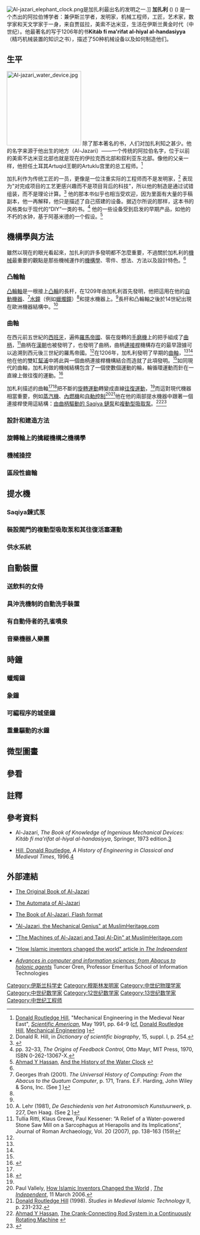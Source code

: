 {{Infobox Muslim scholar
| notability = [[穆斯林|穆斯林]] [[博学者|博学者]]
| era = [[伊斯兰黄金时代|伊斯兰黄金时代]]
| color = #cef2e0
| image =
| caption =
| signature =
| name = {{lang-ar|أَبُو اَلْعِزِ بْنُ إسْماعِيلِ بْنُ الرِّزاز الجزري}}
| title= '''加扎利'''
| birth_date = 1136CE
| death_date = 1206CE
| ethnicity = 库尔德人或阿拉伯人
| main_interests = <small>[[发明|发明]]，[[机械工程|机械工程]]，[[工匠|工匠]]，[[艺术|艺术]]，[[数学|数学]]和[[天文学|天文学]]</small>
}}

[[File:Al-jazari_elephant_clock.png|thumb]]是加扎利最出名的发明之一.]]
'''加扎利''' ({{bd|1136年||1206年}}) ({{lang-ar|أَبُو اَلْعِزِ بْنُ إسْماعِيلِ بْنُ الرِّزاز الجزري}}) 是一个杰出的阿拉伯博学者：兼伊斯兰学者，发明家，机械工程师，工匠，艺术家，数学家和天文学家于一身，来自贾兹拉，美索不达米亚，生活在伊斯兰黄金时代（中世纪）。他最著名的写于1206年的书'''Kitáb fí ma'rifat al-hiyal al-handasiyya'''（精巧机械装置的知识之书），描述了50种机械设备以及如何制造他们。

== 生平 ==
[[File:Al-jazari_water_device.jpg|200px]]
除了那本著名的书，人们对加扎利知之甚少。他的名字来源于他出生的地方（Al-Jazari）——一个传统的阿拉伯名字，位于以前的美索不达米亚北部也就是现在的伊拉克西北部和叙利亚东北部。像他的父亲一样，他担任土耳其Artuqid王朝的Artuklu宫里的总工程师。<ref name=Hill2>[[Donald_Routledge_Hill|Donald Routledge Hill]], "Mechanical Engineering in the Medieval Near East", ''[[Scientific_American|Scientific American]]'', May 1991, pp. 64-9 ([[cf.|cf.]] [[Donald_Routledge_Hill|Donald Routledge Hill]], [http://home.swipnet.se/islam/articles/HistoryofSciences.htm Mechanical Engineering] {{Wayback|url=http://home.swipnet.se/islam/articles/HistoryofSciences.htm |date=20071225091836 }})</ref>

加扎利作为传统工匠的一员，更像是一位注重实际的工程师而不是发明家，<ref>Donald R. Hill, in ''Dictionary of scientific biography'', 15, suppl. I, p. 254.</ref> 表现为"对完成项目的工艺更感兴趣而不是项目背后的科技"，所以他的制造是通过试错组装，而不是理论计算。<ref>{{citation|first=G. R.|last=Tibbetts|title=Review: Donald R. Hill,''The Book of Knowledge of Ingenious Mechanical Devices (Kitab fi ma'rifat al-hiyal alhandasiyya), by Ibn al-Razzaz al-Jazari''|journal=Bulletin of the School of Oriental and African Studies|publisher=University of London|volume=38|issue=1|year=1975|pages=151–153 [152]}}</ref> 他的那本书似乎也相当受欢迎，因为里面有大量的手稿副本，他一再解释，他只是描述了自己搭建的设备。据迈尔所说的那样，这本书的风格类似于现代的“DIY”一类的书。<ref>pp. 32–33, ''The Origins of Feedback Control'', Otto Mayr, MIT Press, 1970, ISBN 0-262-13067-X.</ref> 他的一些设备受到启发的早期产品，如他的不朽的水钟，基于阿基米德的一个假设。<ref>[[Ahmad_Y_Hassan|Ahmad Y Hassan]], [http://www.history-science-technology.com/Articles/articles%206.htmAl-Jazari And the History of the Water Clock] {{Wayback|url=http://www.history-science-technology.com/Articles/articles%206.htmAl-Jazari |date=20190801113845 }}</ref>

== 機構學與方法 ==
雖然以現在的眼光看起來，加扎利的許多發明都不怎麼重要，不過關於加札利的[[機械|機械]]最重要的觀點是那些機械運作的[[機構學|機構學]]、零件、想法、方法以及設計特色。<ref name=Hill2/>

=== 凸輪軸 ===
[[凸輪軸|凸輪軸]]是一根接上[[凸輪|凸輪]]的長杆，在1209年由加札利首先發明，他把這用在他的[[自動機器|自動機器]]、<ref name=Ifrah>Georges Ifrah (2001). ''The Universal History of Computing: From the Abacus to the Quatum Computer'', p. 171, Trans. E.F. Harding, John Wiley & Sons, Inc. (See [http://www.banffcentre.ca/bnmi/programs/archives/2005/refresh/docs/conferences/Gunalan_Nadarajan.pdf] {{Wayback|url=http://www.banffcentre.ca/bnmi/programs/archives/2005/refresh/docs/conferences/Gunalan_Nadarajan.pdf |date=20061008113946 }})</ref>[[水鐘|水鐘]]（例如[[蠟燭鐘|蠟燭鐘]]）<ref name="Ancient Discoveries"/>和提水機器上。<ref name=Ifrah/>長杆和凸輪軸之後於14世紀出現在歐洲機器結構中。<ref>A. Lehr (1981), ''De Geschiedenis van het Astronomisch Kunstuurwerk'', p. 227, Den Haag. (See [http://odur.let.rug.nl/~koster/musicbox/musicbox2.htm] {{Wayback|url=http://odur.let.rug.nl/~koster/musicbox/musicbox2.htm |date=20101025175626 }})</ref>

=== 曲軸 ===
在西元前五世紀的[[西班牙|西班牙]]，遍佈[[羅馬帝國|羅馬帝國]]、裝在旋轉的[[磨石|手磨機]]上的把手組成了[[曲柄|曲柄]]，<ref name="Ritti et al. 2007, 159">Tullia Ritti, Klaus Grewe, Paul Kessener: “A Relief of a Water-powered Stone Saw Mill on a Sarcophagus at Hierapolis and its Implications“, Journal of Roman Archaeology, Vol. 20 (2007), pp. 138–163 (159)</ref>曲柄在[[漢朝|漢朝]]也被發明了，{{tsl|en|Banu Musa|穆薩兄弟}}也發明了曲柄，曲柄[[連接桿|連接桿]]機構存在的最早證據可以追溯到西元後三世紀的羅馬帝國{{tsl|en|Hierapolis sawmill|希拉波里斯鋸木廠}}。<ref name="Ritti et al. 2007, 159"/>在1206年，加札利發明了早期的[[曲軸|曲軸]]，<ref name=Ganchy/><ref name=Vallely/>他在他的雙缸[[幫浦|幫浦]]中將此與一個曲柄連接桿機構結合而造就了此項發明。<ref name=Crank/>如同現代的曲軸，加札利做的機械結構包含了一個使數個{{tsl|en|crank pin|曲柄針}}運動的輪，輪循環運動而針在一直線上做往復的運動。<ref name=Ganchy>{{citation|title=Islam and Science, Medicine, and Technology|last=Sally Ganchy|first=Sarah Gancher|publisher=The Rosen Publishing Group|year=2009|isbn=1435850661|page=41}}</ref>  

加札利描述的曲軸<ref name=Vallely/><ref name=Ganchy>{{citation|title=Islam and Science, Medicine, and Technology|last=Sally Ganchy|first=Sarah Gancher|publisher=The Rosen Publishing Group|year=2009|isbn=1435850661|page=41}}</ref>把不斷的[[旋轉式引擎|旋轉運動]]轉變成直線[[往複式發動機|往復運動]]，<ref name=Crank/>而這對現代機器相當重要，例如[[蒸汽機|蒸汽機]]、[[內燃機|內燃機]]和[[自動控制|自動控制]]<ref name=Vallely>Paul Vallely, [http://findarticles.com/p/articles/mi_qn4158/is_20060311/ai_n16147544 How Islamic Inventors Changed the World] {{Wayback|url=http://findarticles.com/p/articles/mi_qn4158/is_20060311/ai_n16147544 |date=20151229022012 }}, ''[[The_Independent|The Independent]]'', 11 March 2006.</ref><ref name=Hill-231-232>[[Donald_Routledge_Hill|Donald Routledge Hill]] (1998). ''Studies in Medieval Islamic Technology'' II, p. 231-232.</ref>他在他的兩部提水機器中跟著一個連接桿使用這結構：[[#Saqiya鍊式泵|由曲柄驅動的 Saqiya 鏈泵]]和[[#裝設閥門的複動型吸取泵和其往復活塞運動|複動型吸取泵]]。<ref name=Crank>[[Ahmad_Y_Hassan|Ahmad Y Hassan]], [http://www.history-science-technology.com/Notes/Notes%203.htm The Crank-Connecting Rod System in a Continuously Rotating Machine] {{Wayback|url=http://www.history-science-technology.com/Notes/Notes%203.htm |date=20130312021929 }}</ref><ref>{{citation|title=The Cambridge History of Arabic Literature|last=A. F. L. Beeston, M. J. L. Young|first=J. D. Latham, Robert Bertram Serjeant|publisher=Cambridge University Press|year=1990|isbn=0521327636|pages=270–1}}</ref>

=== 設計和建造方法 ===

=== 旋轉輪上的擒縱機構之機構學 ===

=== 機械操控 ===

=== 區段性齒輪 ===

== 提水機 ==

=== Saqiya鍊式泵 ===

=== 裝設閥門的複動型吸取泵和其往復活塞運動 ===


=== 供水系統 ===

== 自動裝置 ==


=== 送飲料的女侍 ===


=== 具沖洗機制的自動洗手裝置 ===

=== 有自動侍者的孔雀噴泉 ===


=== 音樂機器人樂團 ===


== 時鐘 ==

=== 蠟燭鐘 ===

=== 象鐘 ===

=== 可編程序的城堡鐘 ===

{{main|城堡鐘}}


=== 重量驅動的水鐘 ===

== 微型圖畫 ==


== 參看 ==

== 註釋 ==

{{reflist}}

== 參考資料 ==

* Al-Jazarí, ''The Book of Knowledge of Ingenious Mechanical Devices: Kitáb fí ma'rifat al-hiyal al-handasiyya'', Springer, 1973 edition.[http://www.amazon.com/gp/product/9027703299]{{Wayback|url=http://www.amazon.com/gp/product/9027703299 |date=20160529195112 }}

* [[Donald_Routledge_Hill|Hill, Donald Routledge]], ''A History of Engineering in Classical and Medieval Times'', 1996.[http://books.google.com/books?id=jGShLU3xKsgC]{{Wayback|url=http://books.google.com/books?id=jGShLU3xKsgC |date=20140922182710 }}

== 外部連結 ==

{{commonscat|Al-Jazari}}

* [https://play.google.com/store/books/details?id=dLdxDAAAQBAJ The Original Book of Al-Jazari]{{Wayback|url=https://play.google.com/store/books/details?id=dLdxDAAAQBAJ |date=20160621115312 }}

* [https://web.archive.org/web/20030421055019/http://www.finns-books.com/auto.htm The Automata of Al-Jazari]

* [https://web.archive.org/web/20120724145910/http://www.ebuliz.com/orijinalkitap/ The Book of Al-Jazari, Flash format]

* [http://www.muslimheritage.com/day_life/default.cfm?ArticleID=188&Oldpage=1 "Al-Jazari, the Mechanical Genius" at MuslimHeritage.com]{{Wayback|url=http://www.muslimheritage.com/day_life/default.cfm?ArticleID=188&Oldpage=1 |date=20060109172432 }}

* [http://www.muslimheritage.com/topics/default.cfm?ArticleID=466 "The Machines of Al-Jazari and Taqi Al-Din" at MuslimHeritage.com]{{Wayback|url=http://www.muslimheritage.com/topics/default.cfm?ArticleID=466 |date=20100126130624 }}

* [https://www.webcitation.org/6YF6KIbFm?url=http://www.independent.co.uk/news/science/how-islamic-inventors-changed-the-world-469452.html "How Islamic inventors changed the world" article in ''The Independent'']

* [http://www.site.uottawa.ca/~oren/pubs/pubs-2001-02-Tubitak.pdf ''Advances in computer and information sciences: from Abacus to holonic agents'']{{Wayback|url=http://www.site.uottawa.ca/~oren/pubs/pubs-2001-02-Tubitak.pdf |date=20090915033859 }} Tuncer Ören, Professor Emeritus School of Information Technologies

{{Authority control}}
{{DEFAULTSORT:Jazari}}
[[Category:伊斯兰科学史|Category:伊斯兰科学史]]
[[Category:穆斯林发明家|Category:穆斯林发明家]]
[[Category:中世纪物理学家|Category:中世纪物理学家]]
[[Category:中世纪数学家|Category:中世纪数学家]]
[[Category:12世纪数学家|Category:12世纪数学家]]
[[Category:13世纪数学家|Category:13世纪数学家]]
[[Category:中世纪工程师|Category:中世纪工程师]]